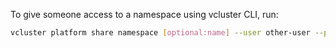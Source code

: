 To give someone access to a namespace using vcluster CLI, run:
```bash
vcluster platform share namespace [optional:name] --user other-user --project my-project
```
